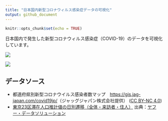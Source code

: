 ```yaml
---
title: "日本国内新型コロナウィルス感染症データの可視化"
output: github_document
---
```


```r
knitr::opts_chunk$set(echo = TRUE)
```

日本国内で発生した新型コロナウィルス感染症（COVID-19）のデータを可視化しています。

![](figures/latest_prefecture_population_ratio.png)

![](figures/tokyo23wards_visitor_calendar.png)

## データソース

- 都道府県別新型コロナウイルス感染者数マップ　[https://gis.jag-japan.com/covid19jp/](https://gis.jag-japan.com/covid19jp/)（ジャッグジャパン株式会社提供）  ([CC BY-NC 4.0](https://creativecommons.org/licenses/by-nc/4.0/deed.ja))
- [東京23区滞在人口推計値の日別遷移（全体・来訪者・住人）](https://ds.yahoo.co.jp/report/) 出典：[ヤフー・データソリューション](https://ds.yahoo.co.jp/)